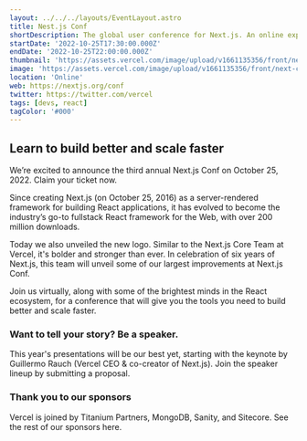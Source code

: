 ```yaml
---
layout: ../../../layouts/EventLayout.astro
title: Nest.js Conf
shortDescription: The global user conference for Next.js. An online experience developers love. Learn to build better and scale faster.
startDate: '2022-10-25T17:30:00.000Z'
endDate: '2022-10-25T22:00:00.000Z'
thumbnail: 'https://assets.vercel.com/image/upload/v1661135356/front/next-conf-2022/og.png'
image: 'https://assets.vercel.com/image/upload/v1661135356/front/next-conf-2022/og.png'
location: 'Online'
web: https://nextjs.org/conf
twitter: https://twitter.com/vercel
tags: [devs, react]
tagColor: '#000'
---
```


## Learn to build better and scale faster

We’re excited to announce the third annual Next.js Conf on October 25, 2022. <ExternalLink href="https://nextjs.org/conf">Claim your ticket now</ExternalLink>.

Since creating Next.js (on October 25, 2016) as a server-rendered framework for building React applications, it has evolved to become the industry’s go-to fullstack React framework for the Web, with over 200 million downloads.

Today we also <ExternalLink href="https://twitter.com/vercel/status/1565735933512626176?s=20&t=sOk-oqlx0GG5K5GGZ04I2">unveiled</ExternalLink> the new logo. Similar to the Next.js Core Team at Vercel, it's bolder and stronger than ever. In celebration of six years of Next.js, this team will unveil some of our largest improvements at Next.js Conf.


Join us virtually, along with some of the brightest minds in the React ecosystem, for a conference that will give you the tools you need to build better and scale faster.

###  Want to tell your story? Be a speaker.

This year's presentations will be our best yet, starting with the keynote by Guillermo Rauch (Vercel CEO & co-creator of Next.js). Join the speaker lineup by submitting a proposal.


### Thank you to our sponsors

Vercel is joined by Titanium Partners, MongoDB, Sanity, and Sitecore. See the rest of our sponsors <ExternalLink href="https://nextjs-conf.super.site/partners">here</ExternalLink>.
